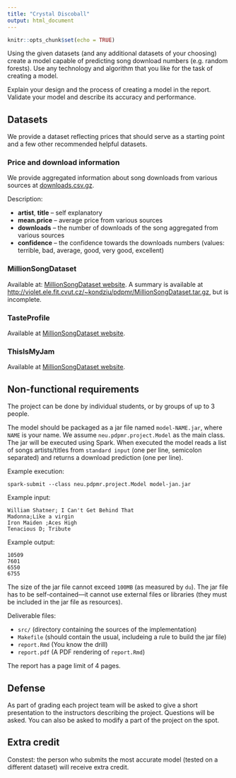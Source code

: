 ```yaml
---
title: "Crystal Discoball"
output: html_document
---
```


```r
knitr::opts_chunk$set(echo = TRUE)
```

Using the given datasets (and any additional datasets of your choosing) create a model capable of predicting song download numbers (e.g. random forests). Use any technology and algorithm that you like for the task of creating a model.

Explain your design and the process of creating a model in the report. Validate your model and describe its accuracy and performance.

## Datasets

We provide a dataset reflecting prices that should serve as a starting point and a few other recommended helpful datasets.

### Price and download information

We provide aggregated information about song downloads from various sources at [downloads.csv.gz](files/downloads.csv.gz).

Description:

- **artist**, **title** -- self explanatory
- **mean.price** -- average price from various sources
- **downloads** -- the number of downloads of the song aggregated from various sources
- **confidence** -- the confidence towards the downloads numbers (values: terrible, bad, average, good, very good, excellent)

### MillionSongDataset

Available at: [MillionSongDataset website](https://labrosa.ee.columbia.edu/millionsong/pages/getting-dataset). A summary is available at [http://violet.ele.fit.cvut.cz/~kondziu/pdpmr/MillionSongDataset.tar.gz](http://violet.ele.fit.cvut.cz/~kondziu/pdpmr/MillionSongDataset.tar.gz), but is incomplete.

### TasteProfile

Available at [MillionSongDataset website](https://labrosa.ee.columbia.edu/millionsong/tasteprofile).

### ThisIsMyJam

Available at [MillionSongDataset website](https://labrosa.ee.columbia.edu/millionsong/thisismyjam).

## Non-functional requirements

The project can be done by individual students, or by groups of up to 3 people.

The model should be packaged as a jar file named `model-NAME.jar`, where `NAME` is your name. We assume ```neu.pdpmr.project.Model``` as the main class. The jar will be executed using Spark. When executed the model reads a list of songs artists/titles from `standard input` (one per line, semicolon separated) and returns a download prediction (one per line).

Example execution:
```
spark-submit --class neu.pdpmr.project.Model model-jan.jar
```

Example input:
```
William Shatner; I Can't Get Behind That
Madonna;Like a virgin
Iron Maiden ;Aces High
Tenacious D; Tribute
```

Example output:
```
10509
7601
6550
6755
```

The size of the jar file cannot exceed `100MB` (as measured by `du`). The jar file has to be self-contained---it cannot use external files or libraries (they must be included in the jar file as resources).

Deliverable files: 

- `src/` (directory containing the sources of the implementation)
- `Makefile` (should contain the usual, includeing a rule to build the jar file)
- `report.Rmd` (You know the drill)
- `report.pdf` (A PDF rendering of `report.Rmd`)

The report has a page limit of 4 pages.

## Defense

As part of grading each project team will be asked to give a short presentation to the instructors describing the project. Questions will be asked. You can also be asked to modify a part of the project on the spot.

## Extra credit

Constest: the person who submits the most accurate model (tested on a different dataset) will receive extra credit.



